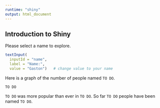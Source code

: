 ```yaml
---
runtime: "shiny"
output: html_document
---
```


## Introduction to Shiny

Please select a name to explore.
```r
textInput(
  inputId = "name", 
  label = "Name:", 
  value = "Gaston")   # change value to your name
```

Here is a graph of the number of people named `TO DO`.

`TO DO`

`TO DO` was more popular than ever in `TO DO`. So far `TO DO` people have
been named `TO DO`.
